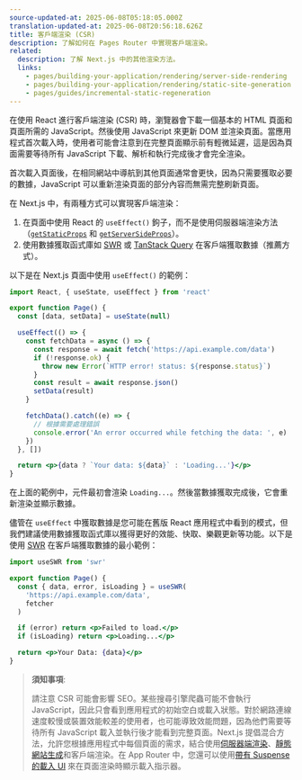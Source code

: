 ```yaml
---
source-updated-at: 2025-06-08T05:18:05.000Z
translation-updated-at: 2025-06-08T20:56:18.626Z
title: 客戶端渲染 (CSR)
description: 了解如何在 Pages Router 中實現客戶端渲染。
related:
  description: 了解 Next.js 中的其他渲染方法。
  links:
    - pages/building-your-application/rendering/server-side-rendering
    - pages/building-your-application/rendering/static-site-generation
    - pages/guides/incremental-static-regeneration
---
```


在使用 React 進行客戶端渲染 (CSR) 時，瀏覽器會下載一個基本的 HTML 頁面和頁面所需的 JavaScript。然後使用 JavaScript 來更新 DOM 並渲染頁面。當應用程式首次載入時，使用者可能會注意到在完整頁面顯示前有輕微延遲，這是因為頁面需要等待所有 JavaScript 下載、解析和執行完成後才會完全渲染。

首次載入頁面後，在相同網站中導航到其他頁面通常會更快，因為只需要獲取必要的數據，JavaScript 可以重新渲染頁面的部分內容而無需完整刷新頁面。

在 Next.js 中，有兩種方式可以實現客戶端渲染：

1. 在頁面中使用 React 的 `useEffect()` 鉤子，而不是使用伺服器端渲染方法（[`getStaticProps`](/docs/pages/building-your-application/data-fetching/get-static-props) 和 [`getServerSideProps`](/docs/pages/building-your-application/data-fetching/get-server-side-props)）。
2. 使用數據獲取函式庫如 [SWR](https://swr.vercel.app/) 或 [TanStack Query](https://tanstack.com/query/latest/) 在客戶端獲取數據（推薦方式）。

以下是在 Next.js 頁面中使用 `useEffect()` 的範例：

```jsx filename="pages/index.js"
import React, { useState, useEffect } from 'react'

export function Page() {
  const [data, setData] = useState(null)

  useEffect(() => {
    const fetchData = async () => {
      const response = await fetch('https://api.example.com/data')
      if (!response.ok) {
        throw new Error(`HTTP error! status: ${response.status}`)
      }
      const result = await response.json()
      setData(result)
    }

    fetchData().catch((e) => {
      // 根據需要處理錯誤
      console.error('An error occurred while fetching the data: ', e)
    })
  }, [])

  return <p>{data ? `Your data: ${data}` : 'Loading...'}</p>
}
```

在上面的範例中，元件最初會渲染 `Loading...`。然後當數據獲取完成後，它會重新渲染並顯示數據。

儘管在 `useEffect` 中獲取數據是您可能在舊版 React 應用程式中看到的模式，但我們建議使用數據獲取函式庫以獲得更好的效能、快取、樂觀更新等功能。以下是使用 [SWR](https://swr.vercel.app/) 在客戶端獲取數據的最小範例：

```jsx filename="pages/index.js"
import useSWR from 'swr'

export function Page() {
  const { data, error, isLoading } = useSWR(
    'https://api.example.com/data',
    fetcher
  )

  if (error) return <p>Failed to load.</p>
  if (isLoading) return <p>Loading...</p>

  return <p>Your Data: {data}</p>
}
```

> **須知事項**:
>
> 請注意 CSR 可能會影響 SEO。某些搜尋引擎爬蟲可能不會執行 JavaScript，因此只會看到應用程式的初始空白或載入狀態。對於網路連線速度較慢或裝置效能較差的使用者，也可能導致效能問題，因為他們需要等待所有 JavaScript 載入並執行後才能看到完整頁面。Next.js 提倡混合方法，允許您根據應用程式中每個頁面的需求，結合使用[伺服器端渲染](/docs/pages/building-your-application/rendering/server-side-rendering)、[靜態網站生成](/docs/pages/building-your-application/rendering/static-site-generation)和客戶端渲染。在 App Router 中，您還可以使用[帶有 Suspense 的載入 UI](/docs/app/api-reference/file-conventions/loading) 來在頁面渲染時顯示載入指示器。